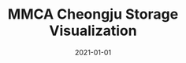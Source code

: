 ---
title: "MMCA Cheongju Storage Visualization"
date: '2021-01-01'
category: 'web design & development'
link: ''
draft: false
summary: "designed and developed animation of storage status"
---